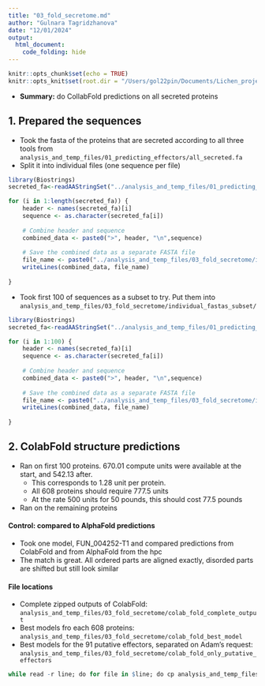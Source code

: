 ```yaml
---
title: "03_fold_secretome.md"
author: "Gulnara Tagridzhanova"
date: "12/01/2024"
output: 
  html_document:
    code_folding: hide
---
```


```r
knitr::opts_chunk$set(echo = TRUE)
knitr::opts_knit$set(root.dir = "/Users/gol22pin/Documents/Lichen_project_TSL/10_lichen_effectors/notebook")

```
* **Summary:** do CollabFold predictions on all secreted proteins

## 1. Prepared the sequences
* Took the fasta of the proteins that are secreted according to all three tools from `analysis_and_temp_files/01_predicting_effectors/all_secreted.fa`
* Split it into individual files (one sequence per file)
```r
library(Biostrings)
secreted_fa<-readAAStringSet("../analysis_and_temp_files/01_predicting_effectors/all_secreted.fa")

for (i in 1:length(secreted_fa)) {
    header <- names(secreted_fa)[i]
    sequence <- as.character(secreted_fa[i])
    
    # Combine header and sequence
    combined_data <- paste0(">", header, "\n",sequence)
    
    # Save the combined data as a separate FASTA file
    file_name <- paste0("../analysis_and_temp_files/03_fold_secretome/individual_fastas/",header, ".fasta")
    writeLines(combined_data, file_name)
    
}

```

* Took first 100 of sequences as a subset to try. Put them into `analysis_and_temp_files/03_fold_secretome/individual_fastas_subset/`
```r
library(Biostrings)
secreted_fa<-readAAStringSet("../analysis_and_temp_files/01_predicting_effectors/all_secreted.fa")

for (i in 1:100) {
    header <- names(secreted_fa)[i]
    sequence <- as.character(secreted_fa[i])
    
    # Combine header and sequence
    combined_data <- paste0(">", header, "\n",sequence)
    
    # Save the combined data as a separate FASTA file
    file_name <- paste0("../analysis_and_temp_files/03_fold_secretome/individual_fastas_subset/",header, ".fasta")
    writeLines(combined_data, file_name)
    
}


```

## 2. ColabFold structure predictions
* Ran on first 100 proteins. 670.01 compute units were available at the start, and 542.13 after. 
  * This corresponds to 1.28 unit per protein. 
  * All 608 proteins should require 777.5 units 
  * At the rate 500 units for 50 pounds, this should cost 77.5 pounds
* Ran on the remaining proteins

#### Control: compared to AlphaFold predictions
* Took one model, FUN_004252-T1 and compared predictions from ColabFold and from AlphaFold from the hpc
* The match is great. All ordered parts are aligned exactly, disorded parts are shifted but still look similar

#### File locations 
* Complete zipped outputs of ColabFold: `analysis_and_temp_files/03_fold_secretome/colab_fold_complete_output`
* Best models fro each 608 proteins: `analysis_and_temp_files/03_fold_secretome/colab_fold_best_model`
* Best models for the 91 putative effectors, separated on Adam's request: `analysis_and_temp_files/03_fold_secretome/colab_fold_only_putative_effectors`

```r
while read -r line; do for file in $line; do cp analysis_and_temp_files/03_fold_secretome/colab_fold_best_model/"$file"* analysis_and_temp_files/03_fold_secretome/colab_fold_only_putative_effectors; done; done < analysis_and_temp_files/01_predicting_effectors/consensus_list.txt 
```




